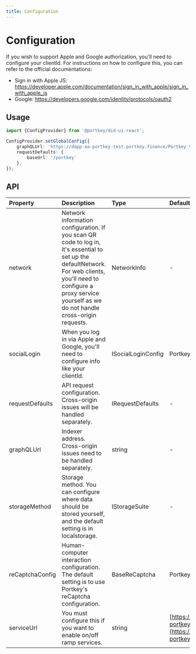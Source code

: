 ```yaml
---
title: Configuration
---
```



# Configuration

<HighlightBlock>
If you wish to support Apple and Google authorization, you'll need to configure your clientId. For instructions on how to configure this, you can refer to the official documentations:  
<ul>
<li>Sign in with Apple JS: <a href="https://developer.apple.com/documentation/sign_in_with_apple/sign_in_with_apple_js">https://developer.apple.com/documentation/sign_in_with_apple/sign_in_with_apple_js</a></li>
<li>Google: <a href="https://developers.google.com/identity/protocols/oauth2">https://developers.google.com/identity/protocols/oauth2</a></li>
</ul>
</HighlightBlock>

## Usage
```typescript
import {ConfigProvider} from '@portkey/did-ui-react';

ConfigProvider.setGlobalConfig({
    graphQLUrl: 'https://dapp-aa-portkey-test.portkey.finance/Portkey_V2_DID/PortKeyIndexerCASchema/graphql',
    requestDefaults: {
        baseUrl: '/portkey'
    },
});
```

## API
| Property  | Description | Type  | Default | Version |
| :-------- | :---------  | :-----| :------ | :------ |
| network  | Network information configuration. If you scan QR code to log in, it's essential to set up the defaultNetwork. For web clients, you'll need to configure a proxy service yourself as we do not handle cross-origin requests. | NetworkInfo | - |
| socialLogin  | When you log in via Apple and Google, you'll need to configure info like your clientId. | ISocialLoginConfig | Portkey config |
| requestDefaults | API request configuration. Cross-origin issues will be handled separately. | IRequestDefaults | - |
| graphQLUrl | Indexer address. Cross-origin issues need to be handled separately. | string | - |
| storageMethod | Storage method. You can configure where data should be stored yourself, and the default setting is in localstorage. | IStorageSuite | - |
| reCaptchaConfig | Human-computer interaction configuration. The default setting is to use Portkey's reCaptcha configuration. | BaseReCaptcha | Portkey config |
| serviceUrl | You must configure this if you want to enable on/off ramp services. | string | [https://aa-portkey.portkey.finance](https://aa-portkey.portkey.finance) |